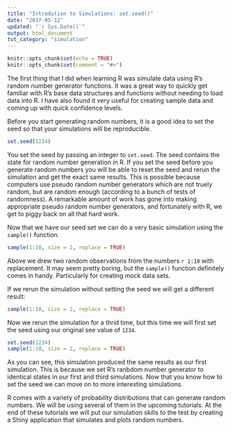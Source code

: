 ```yaml
---
title: "Introdution to Simulations: set.seed()"
date: "2017-05-12"
updated: "`r Sys.Date()`"
output: html_document
tut_category: "simulation"
---
```


```r
knitr::opts_chunk$set(echo = TRUE)
knitr::opts_chunk$set(comment = "#>")
```

The first thing that I did when learning R was simulate data using R's random number generator functions.  It was a great way to quickly get familiar with R's base data structures and functions without needing to load data into R.  I have also found it very useful for creating sample data and coming up with quick confidence levels.  

Before you start generating random numbers, it is a good idea to set the seed so that your simulations will be reproducible.

```r
set.seed(1234)
```

You set the seed by passing an integer to `set.seed`.  The seed contains the state for random number generation in R.  If you set the seed before you generate random numbers you will be able to reset the seed and rerun the simulation and get the exact same results.  This is possible because computers use pseudo random number generators which are not truely random, but are random enough (according to a bunch of tests of randomness).  A remarkable amount of work has gone into making appropriate pseudo random number generators, and fortunately with R, we get to piggy back on all that hard work.

Now that we have our seed set we can do a very basic simulation using the `sample()` function.

```r
sample(1:10, size = 2, replace = TRUE)
```

Above we drew two random observations from the numbers `r 1:10` with replacement.  It may seem pretty boring, but the `sample()` function definitely comes in handy.  Particularly for creating mock data sets.  

If we rerun the simulation without setting the seed we will get a different result:

```r
sample(1:10, size = 2, replace = TRUE)
```

Now we rerun the simulation for a thrid time, but this time we will first set the seed using our original see value of `1234`.

```r
set.seed(1234)
sample(1:10, size = 2, replace = TRUE)
```

As you can see, this simulation produced the same results as our first simulation.  This is because we set R's ranbdom number generator to identical states in our first and third simulations.  Now that you know how to set the seed we can move on to more interesting simulations.

R comes with a variety of probability distributions that can generate random numbers.  We will be using several of them in the upcoming tutorials.  At the end of these tutorials we will put our simulation skills to the test by creating a Shiny application that simulates and plots random numbers.
